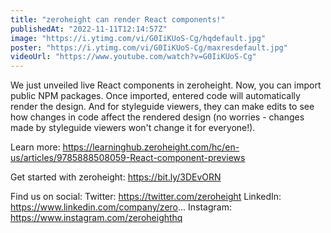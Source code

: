 ```yaml
---
title: "zeroheight can render React components!"
publishedAt: "2022-11-11T12:14:57Z"
image: "https://i.ytimg.com/vi/G0IiKUoS-Cg/hqdefault.jpg"
poster: "https://i.ytimg.com/vi/G0IiKUoS-Cg/maxresdefault.jpg"
videoUrl: "https://www.youtube.com/watch?v=G0IiKUoS-Cg"
---
```


We just unveiled live React components in zeroheight. Now, you can import public NPM packages. Once imported, entered code will automatically render the design. And for styleguide viewers, they can make edits to see how changes in code affect the rendered design (no worries - changes made by styleguide viewers won't change it for everyone!).

Learn more: https://learninghub.zeroheight.com/hc/en-us/articles/9785888508059-React-component-previews

Get started with zeroheight: https://bit.ly/3DEvORN

Find us on social:
Twitter: https://twitter.com/zeroheight
LinkedIn: https://www.linkedin.com/company/zero...
Instagram: https://www.instagram.com/zeroheighthq
